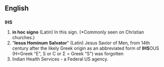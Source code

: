 ==English==

==={{Initialism}}===
'''IHS'''
# '''in hoc signo''' (Latin) In this sign. (*Commonly seen on Christian churches.)
# "'''Iesus Hominum Salvator'''" (Latin) Jesus Savior of Men, from 14th century after the likely Greek origin as an abbreviated form of '''IHS'''OUS (H=Greek "E", S or C or Σ = Greek "S") was forgotten
# Indian Health Services - a Federal US agency.